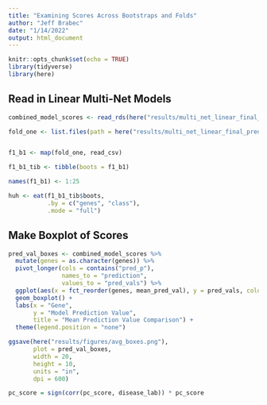 ```yaml
---
title: "Examining Scores Across Bootstraps and Folds"
author: "Jeff Brabec"
date: "1/14/2022"
output: html_document
---
```


```r
knitr::opts_chunk$set(echo = TRUE)
library(tidyverse)
library(here)
```

## Read in Linear Multi-Net Models
```r
combined_model_scores <- read_rds(here("results/multi_net_linear_final_predictions/multi_net_comb_boot_med_preds.rds"))

fold_one <- list.files(path = here("results/multi_net_linear_final_predictions/Fold01/"), full.names = TRUE)


f1_b1 <- map(fold_one, read_csv)

f1_b1_tib <- tibble(boots = f1_b1)

names(f1_b1) <- 1:25

huh <- eat(f1_b1_tib$boots,
           .by = c("genes", "class"), 
           .mode = "full")
```

## Make Boxplot of Scores
```r
pred_val_boxes <- combined_model_scores %>%
  mutate(genes = as.character(genes)) %>% 
  pivot_longer(cols = contains("pred_p"),
               names_to = "prediction",
               values_to = "pred_vals") %>% 
  ggplot(aes(x = fct_reorder(genes, mean_pred_val), y = pred_vals, color = class, group = genes)) +
  geom_boxplot() +
  labs(x = "Gene",
       y = "Model Prediction Value",
       title = "Mean Prediction Value Comparison") +
  theme(legend.position = "none")

ggsave(here("results/figures/avg_boxes.png"), 
       plot = pred_val_boxes, 
       width = 20, 
       height = 10, 
       units = "in",
       dpi = 600)
```


```r
pc_score = sign(corr(pc_score, disease_lab)) * pc_score
```

